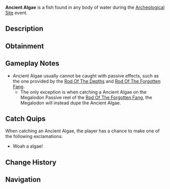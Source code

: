 {{FishInfobox
|image          = Ancient Algae.png
|rarity         = Limited
|event          = Archeological Site
|sea            = First Sea
|location       = Regionless
|sublocation    = 
|sources        = Fishing Rod
|nopassive      = 1
|radar_location = 
|xp             = 20
|weather        = 
|time           = 
|season         = 
|bait           = 
|base_weight    = 5
|base_value     = 50
|weight_range   = 2.5
|base_chance    = 40
|base_resil     = 100
}}
'''Ancient Algae''' is a {{Rarity|Limited}} fish found in any body of water during the [[Archeological Site]] event.

== Description ==
{{Description|A relic from times long past, holding secrets of the deep.|Bestiary Entry}}

== Obtainment ==
{{Description|Ancient Algae is said to have originated from the long-lost ruins beneath the Ancient Abyss, a place where time seems to stand still...|Bestiary Hint}}
{{Fish Availability|
Ancient Isle/Algae Hunt
|top_rods      = 
Krampus's Rod\346601.59\329242.91;
Magma Rod\336517.45\319663.81;
Plastic Rod\308194.3\292670.5;
Fast Rod\291728.74\371864.97;
Flimsy Rod\269150.45\437017.56;
Buddy Bond Rod\228791.1\326099.51;
Training Rod\232829.28\353508.62;
Fischer's Rod\256849.24\327415.7;
Free Spirit Rod\235012.53\168344.32;
Astralhook Rod\233144.48\318359.88;
Ethereal Prism Rod\232671.46\266131.2;
No-Life Rod\232338.52\182210.14;
Seraphic Rod\230060.74\181492.83;
Trident Rod\224933.68\161124.63;
Challenger's Rod\224629.94\180484.03;
Rod Of The Forgotten Fang\216842.75\165728.48;
Blazebringer Rod\209875.52\165137.19;
Rod Of The Exalted One\202727.84\144918.35;
Zeus Rod\197812.41\154904.36;
Rod Of The Depths\197520.33\150982.58;
Verdant Shear Rod\196748.67\155302.57;
Depthseeker Rod\180609.41\141690.97;
Avalanche Rod\179623.34\127391.55;
Volcanic Rod\174361.83\117653.46;
Steady Rod\91070.28\64648.43
|recommended   = Training Rod
}}

== Gameplay Notes ==
* Ancient Algae usually cannot be caught with passive effects, such as the one provided by the [[Rod Of The Depths]] and [[Rod Of The Forgotten Fang]].
** The only exception is when catching a Ancient Algae on the Megalodon Passive reel of the [[Rod Of The Forgotten Fang]], the Megalodon will instead dupe the Ancient Algae.

== Catch Quips ==
When catching an Ancient Algae, the player has a chance to make one of the following exclamations:
* Woah a algae!

== Change History ==
{{Change History|{{subst:Current Version}}}}

== Navigation ==
{{Fish Navbox|Archeological Site}}